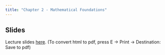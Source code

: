 ```yaml
---
title: "Chapter 2 - Mathematical Foundations"
---
```


## Slides

Lecture slides [here](chap2.html){target="_blank"}. (To convert html to pdf, press E $\to$ Print $\to$ Destination: Save to pdf)

